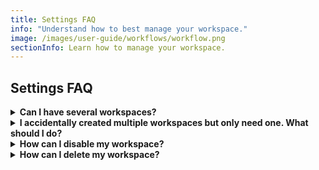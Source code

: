 ```yaml
---
title: Settings FAQ
info: "Understand how to best manage your workspace."
image: /images/user-guide/workflows/workflow.png
sectionInfo: Learn how to manage your workspace.
---
```


## Settings FAQ

<details>
  <summary><strong>Can I have several workspaces?</strong></summary>

  Absolutely. You can create a new workspace by clicking on the dropdown menu on the very top left of the screen (the one that contains the name of your workspace), on the three dots and then on `Create Workspace`.
</details>

<details>
  <summary><strong>I accidentally created multiple workspaces but only need one. What should I do?</strong></summary>

  Just delete the workspaces you no longer need, you can do so under `Settings -> General`.  
  **Careful: do not delete your account** (accessible under the Profile section) — your account is shared among the different workspaces.
</details>

<details>
  <summary><strong>How can I disable my workspace?</strong></summary>

  If you just want to disable your workspace (not delete it), go to `Billings` and click on `Cancel Plan`.
</details>

<details>
  <summary><strong>How can I delete my workspace?</strong></summary>

  You can do so under `Settings -> General`. We hope we'll see you around soon, thank you for giving Twenty a try!
</details>




<ArticleEditContent></ArticleEditContent>